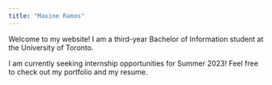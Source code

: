 ```yaml
---
title: "Maxine Ramos"
---
```


Welcome to my website! I am a third-year Bachelor of Information student at the University of Toronto.

I am currently seeking internship opportunities for Summer 2023! Feel free to check out my portfolio and my resume.
